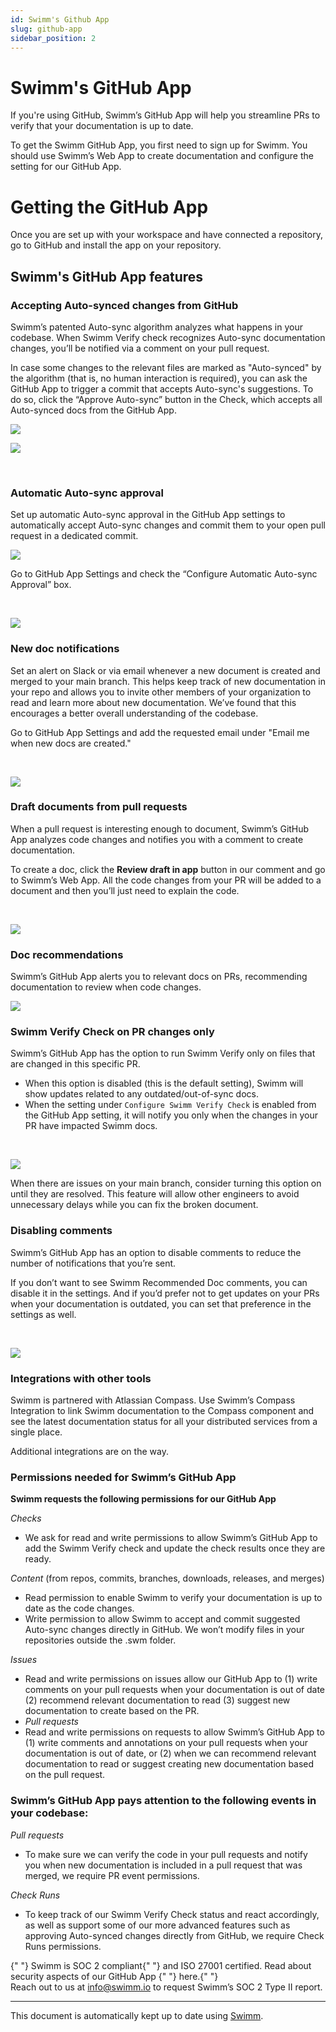 ```yaml
---
id: Swimm's Github App
slug: github-app
sidebar_position: 2
---
```



# Swimm's GitHub App

If you're using GitHub, Swimm’s GitHub App will help you streamline PRs to verify that your documentation is up to date.

To get the Swimm GitHub App, you first need to <Link href="https://app.swimm.io/register">sign up for Swimm</Link>. You should use Swimm’s Web App to create documentation and configure the setting for our GitHub App.

# Getting the GitHub App

Once you are set up with your workspace and have connected a repository, go to <Link href="https://github.com/apps/swimm-io"> GitHub</Link> and install the app on your repository.

## Swimm's GitHub App features

### Accepting Auto-synced changes from GitHub

Swimm’s patented <Link href="https://swimm.io/blog/how-does-swimm-s-auto-sync-feature-work/">Auto-sync</Link> algorithm analyzes what happens in your codebase. When Swimm Verify check recognizes Auto-sync documentation changes, you’ll be notified via a comment on your pull request.

In case some changes to the relevant files are marked as "Auto-synced" by the algorithm (that is, no human interaction is required), you can ask the GitHub App to trigger a commit that accepts Auto-sync's suggestions. To do so, click the “Approve Auto-sync” button in the Check, which accepts all Auto-synced docs from the GitHub App.

![](../../static/img/GitHub_Image1.png)

![](../../static/img/GitHub_Image2.png)

<br />

### Automatic Auto-sync approval

Set up automatic Auto-sync approval in the GitHub App settings to automatically accept Auto-sync changes and commit them to your open pull request in a dedicated commit.

![](../../static/img/GitHub_Image3.png)

Go to GitHub App Settings and check the “Configure Automatic Auto-sync Approval” box.

<br />

![](../../static/img/GitHub_Image4.png)

### New doc notifications

Set an alert on Slack or via email whenever a new document is created and merged to your main branch. This helps keep track of new documentation in your repo and allows you to invite other members of your organization to read and learn more about new documentation. We’ve found that this encourages a better overall understanding of the codebase.

Go to GitHub App Settings and add the requested email under "Email me when new docs are created."

<br />

![](../../static/img/GitHub_Image5.png)

### Draft documents from pull requests

When a pull request is interesting enough to document, Swimm’s GitHub App analyzes code changes and notifies you with a comment to create documentation.

To create a doc, click the **Review draft in app** button in our comment and go to Swimm’s Web App. All the code changes from your PR will be added to a document and then you’ll just need to explain the code.

<br />

![](../../static/img/GitHub_Image6.png)

### Doc recommendations

Swimm’s GitHub App alerts you to relevant docs on PRs, recommending documentation to review when code changes.

![](../../static/img/GitHub_Image7.png)

### Swimm Verify Check on PR changes only

Swimm’s GitHub App has the option to run Swimm Verify only on files that are changed in this specific PR.

- When this option is disabled (this is the default setting), Swimm will show updates related to any outdated/out-of-sync docs.
- When the setting under `Configure Swimm Verify Check` is enabled from the GitHub App setting, it will notify you only when the changes in your PR have impacted Swimm docs.

<br />

![](../../static/img/GitHub_Image8.png)

When there are issues on your main branch, consider turning this option on until they are resolved. This feature will allow other engineers to avoid unnecessary delays while you can fix the broken document.

### Disabling comments

Swimm’s GitHub App has an option to disable comments to reduce the number of notifications that you’re sent.

If you don’t want to see Swimm Recommended Doc comments, you can disable it in the settings. And if you’d prefer not to get updates on your PRs when your documentation is outdated, you can set that preference in the settings as well.

<br />

![](../../static/img/GitHub_Image9.png)

### Integrations with other tools

Swimm is partnered with <Link href="https://docs.swimm.io/continuous-integration/swimm-atlassian-compass-application/">Atlassian Compass.</Link> Use Swimm’s Compass Integration to link Swimm documentation to the Compass component and see the latest documentation status for all your distributed services from a single place.

Additional integrations are on the way.

### Permissions needed for Swimm’s GitHub App

**Swimm requests the following permissions for our GitHub App**

_Checks_

- We ask for read and write permissions to allow Swimm’s GitHub App to add the Swimm Verify check and update the check results once they are ready.

_Content_ (from repos, commits, branches, downloads, releases, and merges)

- Read permission to enable Swimm to verify your documentation is up to date as the code changes.
- Write permission to allow Swimm to accept and commit suggested Auto-sync changes directly in GitHub. We won’t modify files in your repositories outside the .swm folder.

_Issues_

- Read and write permissions on issues allow our GitHub App to (1) write comments on your pull requests when your documentation is out of date (2) recommend relevant documentation to read (3) suggest new documentation to create based on the PR.
- _Pull requests_
- Read and write permissions on requests to allow Swimm’s GitHub App to (1) write comments and annotations on your pull requests when your documentation is out of date, or (2) when we can recommend relevant documentation to read or suggest creating new documentation based on the pull request.

### Swimm’s GitHub App pays attention to the following events in your codebase:

_Pull requests_

- To make sure we can verify the code in your pull requests and notify you when new documentation is included in a pull request that was merged, we require PR event permissions.

_Check Runs_

- To keep track of our Swimm Verify Check status and react accordingly, as well as support some of our more advanced features such as approving Auto-synced changes directly from GitHub, we require Check Runs permissions.

<Link href="https://swimm.io/blog/soc-2-compliance-a-guide-for-developers/">
  {" "}
  Swimm is SOC 2 compliant{" "}
</Link> and ISO 27001 certified. Read about security aspects of our GitHub App <Link href="https://docs.swimm.io/security/">
  {" "}
  here.{" "}
</Link> <br /> Reach out to us at <u>info@swimm.io</u> to request Swimm’s SOC 2 Type
II report.

---

This document is automatically kept up to date using [Swimm](https://swimm.io).
